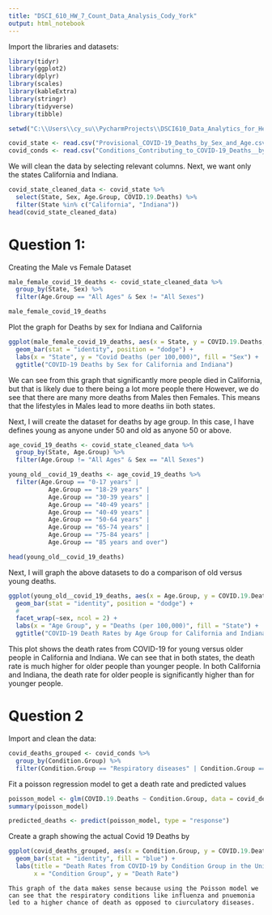 ```yaml
---
title: "DSCI_610_HW_7_Count_Data_Analysis_Cody_York"
output: html_notebook
---
```


Import the libraries and datasets:
```r
library(tidyr)
library(ggplot2)
library(dplyr)
library(scales)
library(kableExtra)
library(stringr)
library(tidyverse)
library(tibble)

setwd("C:\\Users\\cy_su\\PycharmProjects\\DSCI610_Data_Analytics_for_Health_Sciences\\Week_11\\")

covid_state <- read.csv("Provisional_COVID-19_Deaths_by_Sex_and_Age.csv")
covid_conds <- read.csv("Conditions_Contributing_to_COVID-19_Deaths__by_State_and_Age__Provisional_2020-2023.csv")
```

We will clean the data by selecting relevant columns.
Next, we want only the states California and Indiana.
```r
covid_state_cleaned_data <- covid_state %>%
  select(State, Sex, Age.Group, COVID.19.Deaths) %>%
  filter(State %in% c("California", "Indiana"))
head(covid_state_cleaned_data)
```

# Question 1:
Creating the Male vs Female Dataset
```r
male_female_covid_19_deaths <- covid_state_cleaned_data %>%
  group_by(State, Sex) %>%
  filter(Age.Group == "All Ages" & Sex != "All Sexes")

male_female_covid_19_deaths

```

Plot the graph for Deaths by sex for Indiana and California
```r
ggplot(male_female_covid_19_deaths, aes(x = State, y = COVID.19.Deaths, fill = Sex)) +
  geom_bar(stat = "identity", position = "dodge") +
  labs(x = "State", y = "Covid Deaths (per 100,000)", fill = "Sex") +
  ggtitle("COVID-19 Deaths by Sex for California and Indiana")
```


We can see from this graph that significantly more people died in California, but that is likely due to there being a lot more people there However, we do see that there are many more deaths from Males then Females. This means that the lifestyles in Males lead to more deaths iin both states.


Next, I will create the dataset for deaths by age group. In this case, I have defines young as anyone under 50 and old as anyone 50 or above.
```r
age_covid_19_deaths <- covid_state_cleaned_data %>%
  group_by(State, Age.Group) %>%
  filter(Age.Group != "All Ages" & Sex == "All Sexes")

young_old__covid_19_deaths <- age_covid_19_deaths %>%
  filter(Age.Group == "0-17 years" |
           Age.Group == "18-29 years" |
           Age.Group == "30-39 years" |
           Age.Group == "40-49 years" |
           Age.Group == "40-49 years" |
           Age.Group == "50-64 years" |
           Age.Group == "65-74 years" |
           Age.Group == "75-84 years" |
           Age.Group == "85 years and over")

head(young_old__covid_19_deaths)

```

Next, I will graph the above datasets to do a comparison of old versus young deaths.
```r
ggplot(young_old__covid_19_deaths, aes(x = Age.Group, y = COVID.19.Deaths, fill = State)) +
  geom_bar(stat = "identity", position = "dodge") +
  #
  facet_wrap(~sex, ncol = 2) +
  labs(x = "Age Group", y = "Deaths (per 100,000)", fill = "State") +
  ggtitle("COVID-19 Death Rates by Age Group for California and Indiana")
```

This plot shows the death rates from COVID-19 for young versus older people in California and Indiana. We can see that in both states, the death rate is much higher for older people than younger people. In both California and Indiana, the death rate for older people is significantly higher than for younger people.

# Question 2

Import and clean the data:
```r
covid_deaths_grouped <- covid_conds %>%
  group_by(Condition.Group) %>%
  filter(Condition.Group == "Respiratory diseases" | Condition.Group == "Circulatory diseases")
```
Fit a poisson regression model to get a death rate and predicted values
```r
poisson_model <- glm(COVID.19.Deaths ~ Condition.Group, data = covid_deaths_grouped, family = "poisson")
summary(poisson_model)

predicted_deaths <- predict(poisson_model, type = "response")
```

Create a graph showing the actual Covid 19 Deaths by
```r

ggplot(covid_deaths_grouped, aes(x = Condition.Group, y = COVID.19.Deaths)) +
  geom_bar(stat = "identity", fill = "blue") +
  labs(title = "Death Rates from COVID-19 by Condition Group in the United States",
       x = "Condition Group", y = "Death Rate")

```

    This graph of the data makes sense because using the Poisson model we can see that the respiratory conditions like influenza and pnuemonia led to a higher chance of death as opposed to ciurculatory diseases.